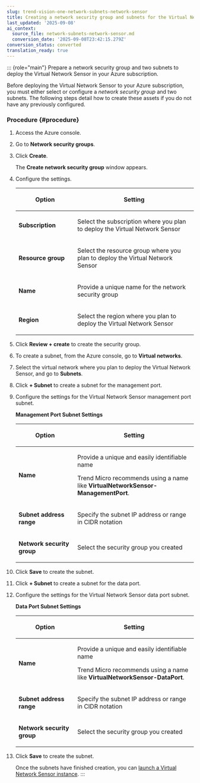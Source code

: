 ```yaml
---
slug: trend-vision-one-network-subnets-network-sensor
title: Creating a network security group and subnets for the Virtual Network Sensor
last_updated: '2025-09-08'
ai_context:
  source_file: network-subnets-network-sensor.md
  conversion_date: '2025-09-08T23:42:15.279Z'
conversion_status: converted
translation_ready: true
---
```


::: {role="main"}
Prepare a network security group and two subnets to deploy the Virtual Network Sensor in your Azure subscription.

Before deploying the Virtual Network Sensor to your Azure subscription, you must either select or configure a *network security group* and two subnets. The following steps detail how to create these assets if you do not have any previously configured.

### Procedure {#procedure}

1.  Access the Azure console.

2.  Go to **Network security groups**.

3.  Click **Create**.

    The **Create network security group** window appears.

4.  Configure the settings.

    <table>
    <colgroup>
    <col style="width: 33%" />
    <col style="width: 67%" />
    </colgroup>
    <thead>
    <tr>
    <th><p>Option</p></th>
    <th><p>Setting</p></th>
    </tr>
    </thead>
    <tbody>
    <tr>
    <td><p><strong>Subscription</strong></p></td>
    <td><p>Select the subscription where you plan to deploy the Virtual Network Sensor</p></td>
    </tr>
    <tr>
    <td><p><strong>Resource group</strong></p></td>
    <td><p>Select the resource group where you plan to deploy the Virtual Network Sensor</p></td>
    </tr>
    <tr>
    <td><p><strong>Name</strong></p></td>
    <td><p>Provide a unique name for the network security group</p></td>
    </tr>
    <tr>
    <td><p><strong>Region</strong></p></td>
    <td><p>Select the region where you plan to deploy the Virtual Network Sensor</p></td>
    </tr>
    </tbody>
    </table>

5.  Click **Review + create** to create the security group.

6.  To create a subnet, from the Azure console, go to **Virtual networks**.

7.  Select the virtual network where you plan to deploy the Virtual Network Sensor, and go to **Subnets**.

8.  Click **+ Subnet** to create a subnet for the management port.

9.  Configure the settings for the Virtual Network Sensor management port subnet.

    **Management Port Subnet Settings**

    <table>
    <colgroup>
    <col style="width: 33%" />
    <col style="width: 67%" />
    </colgroup>
    <thead>
    <tr>
    <th><p>Option</p></th>
    <th><p>Setting</p></th>
    </tr>
    </thead>
    <tbody>
    <tr>
    <td><p><strong>Name</strong></p></td>
    <td><p>Provide a unique and easily identifiable name</p>
    <p>Trend Micro recommends using a name like <strong>VirtualNetworkSensor-ManagementPort</strong>.</p></td>
    </tr>
    <tr>
    <td><p><strong>Subnet address range</strong></p></td>
    <td><p>Specify the subnet IP address or range in CIDR notation</p></td>
    </tr>
    <tr>
    <td><p><strong>Network security group</strong></p></td>
    <td><p>Select the security group you created</p></td>
    </tr>
    </tbody>
    </table>

10. Click **Save** to create the subnet.

11. Click **+ Subnet** to create a subnet for the data port.

12. Configure the settings for the Virtual Network Sensor data port subnet.

    **Data Port Subnet Settings**

    <table>
    <colgroup>
    <col style="width: 33%" />
    <col style="width: 67%" />
    </colgroup>
    <thead>
    <tr>
    <th><p>Option</p></th>
    <th><p>Setting</p></th>
    </tr>
    </thead>
    <tbody>
    <tr>
    <td><p><strong>Name</strong></p></td>
    <td><p>Provide a unique and easily identifiable name</p>
    <p>Trend Micro recommends using a name like <strong>VirtualNetworkSensor-DataPort</strong>.</p></td>
    </tr>
    <tr>
    <td><p><strong>Subnet address range</strong></p></td>
    <td><p>Specify the subnet IP address or range in CIDR notation</p></td>
    </tr>
    <tr>
    <td><p><strong>Network security group</strong></p></td>
    <td><p>Select the security group you created</p></td>
    </tr>
    </tbody>
    </table>

13. Click **Save** to create the subnet.

    Once the subnets have finished creation, you can [launch a Virtual Network Sensor instance](launching-network-sensor-azure.mdx).
:::
